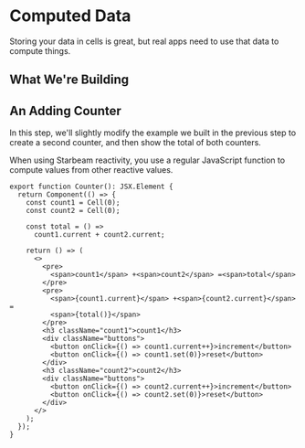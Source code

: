 
# Computed Data

Storing your data in cells is great, but real apps need to use that data to compute things.

## What We're Building

<div className="card">
  <Counter />
</div>

## An Adding Counter

In this step, we'll slightly modify the example we built in the previous step to create a second
counter, and then show the total of both counters.

When using Starbeam reactivity, you use a regular JavaScript function to compute values from other
reactive values.

```tsx {4, 6-7}
export function Counter(): JSX.Element {
  return Component(() => {
    const count1 = Cell(0);
    const count2 = Cell(0);

    const total = () =>
      count1.current + count2.current;

    return () => (
      <>
        <pre>
          <span>count1</span> +<span>count2</span> =<span>total</span>
        </pre>
        <pre>
          <span>{count1.current}</span> +<span>{count2.current}</span> =
          <span>{total()}</span>
        </pre>
        <h3 className="count1">count1</h3>
        <div className="buttons">
          <button onClick={() => count1.current++}>increment</button>
          <button onClick={() => count1.set(0)}>reset</button>
        </div>
        <h3 className="count2">count2</h3>
        <div className="buttons">
          <button onClick={() => count2.current++}>increment</button>
          <button onClick={() => count2.set(0)}>reset</button>
        </div>
      </>
    );
  });
}
```
